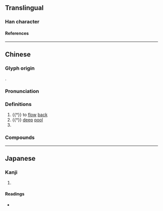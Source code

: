 {{character info/new}}
==Translingual==

===Han character===
{{Han char|rn=85|rad=水|as=09|sn=12|four=34156|canj=EDMQ|ids=⿰氵韋}}

====References====
{{Han ref|kx=0636.230|dkj=17823|dj=1043.210|hdz=31690.050|uh=6E4B}}

----

==Chinese==
{{zh-forms|s=𣲗}}

===Glyph origin===
{{Han etym}}
{{Han compound|水|韋|c1=s|c2=p|t1=river|ls=psc}}.

===Pronunciation===
{{zh-pron
|m=wéi
|c=wai4
|mc=y
|oc=y
|ma=
|cat=v,n,pn
}}

===Definitions===
{{zh-hanzi}}

# {{†}} {{lb|zh|of a river}} to [[flow]] [[back]]
# {{†}} [[deep]] [[pool]]
# {{place|zh|t=Wei|river|p/Shaanxi|c/China}}

===Compounds===
{{zh-der|湋源口}}

----

==Japanese==

===Kanji===
{{ja-kanji|grade=|rs=水09}}

# {{rfdef|ja|sort=水09}}

====Readings====
* {{ja-readings|on=[[い]] (i)|kun=[[めぐる]] (meguru)}}
